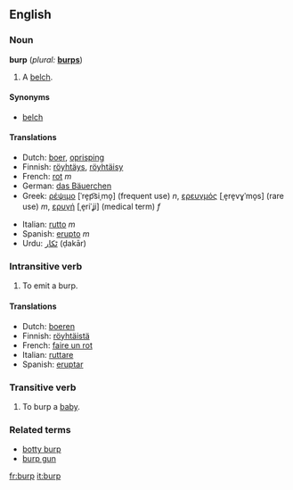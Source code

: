 ==English==

===Noun===
'''burp'''  (''plural:'' '''[[burps]]''')
# A [[belch]].

====Synonyms====
*[[belch]]

====Translations====
{{top}}
*Dutch: [[boer]], [[oprisping]]
*Finnish: [[röyhtäys]], [[röyhtäisy]]
*French: [[rot]] ''m''
*German: [[das Bäuerchen]]
*Greek: [[ρέψιμο]] [ˈre̞p͡siˌmo̞] (frequent use) ''n'', [[ερευγμός]] [ˌe̞re̞vɣˈmo̞s] (rare use) ''m'', [[ερυγή]] [ˌe̞riˈʝi] (medical term) ''f''
{{mid}}
*Italian: [[rutto]] ''m''
*Spanish: [[erupto]] ''m''
*Urdu: [[ٹكار]] (ḍakār)
{{bottom}}

===Intransitive verb===
{{en-infl-reg-consonant|burp||}}
# To emit a burp.

====Translations====
*Dutch: [[boeren]]
*Finnish: [[röyhtäistä]]
*French: [[faire un rot]]
*Italian: [[ruttare]]
*Spanish: [[eruptar]]

===Transitive verb===
{{en-infl-reg-consonant|burp||}}
# To burp a [[baby]].

===Related terms===
*[[botty burp]]
*[[burp gun]]

[[fr:burp]]
[[it:burp]]